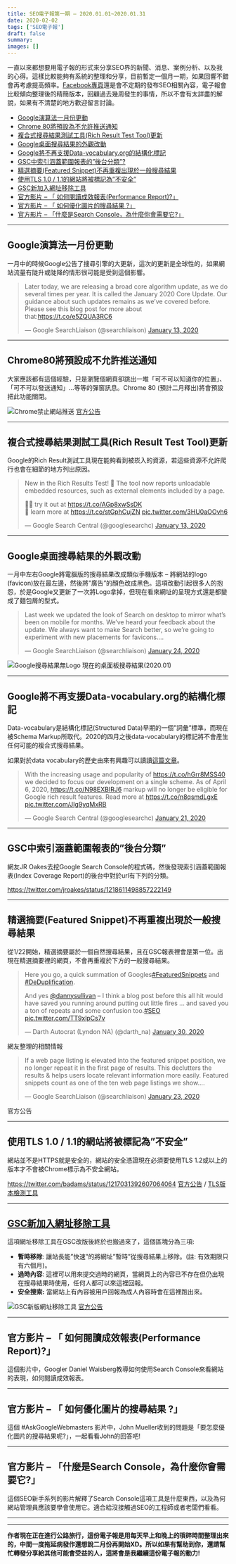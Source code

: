 ```yaml
---
title: SEO電子報第一期 – 2020.01.01~2020.01.31
date: 2020-02-02
tags: ['SEO電子報']
draft: false
summary: 
images: []
---
```


一直以來都想要用電子報的形式來分享SEO界的新聞、消息、案例分析、以及我的心得。這樣比較能夠有系統的整理和分享，目前暫定一個月一期，如果回響不錯會再考慮提高頻率。[Facebook專頁](https://www.facebook.com/searchenginecommunity/)還是會不定期的發布SEO相關內容，電子報會比較傾向整理後的精簡版本，回顧過去幾周發生的事情，所以不會有太詳盡的解說，如果有不清楚的地方歡迎留言討論。

* [Google演算法一月份更動](#toc-1)
* [Chrome 80將預設為不允許推送通知](#toc-2)
* [複合式搜尋結果測試工具(Rich Result Test Tool)更新](#toc-3)
* [Google桌面搜尋結果的外觀改動](#toc-4)
* [Google將不再支援Data\-vocabulary.org的結構化標記](#toc-5)
* [GSC中索引涵蓋範圍報表的”後台分類”?](#toc-6)
* [精選摘要(Featured Snippet)不再重複出現於一般搜尋結果](#toc-7)
* [使用TLS 1\.0 / 1\.1的網站將被標記為”不安全”](#toc-8)
* [GSC新加入網址移除工具](#toc-9)
* [官方影片 – 「 如何閱讀成效報表(Performance Report)?」](#toc-10)
* [官方影片 – 「 如何優化圖片的搜尋結果 ?」](#toc-11)
* [官方影片 – 「什麼是Search Console，為什麼你會需要它?」](#toc-12)


---

## Google演算法一月份更動

一月中的時候Google公告了搜尋引擎的大更新，這次的更新是全球性的，如果網站流量有陡升或陡降的情形很可能是受到這個影響。


> Later today, we are releasing a broad core algorithm update, as we do several times per year. It is called the January 2020 Core Update. Our guidance about such updates remains as we’ve covered before. Please see this blog post for more about that:<https://t.co/e5ZQUA3RC6>
> 
> — Google SearchLiaison (@searchliaison) [January 13, 2020](https://twitter.com/searchliaison/status/1216752087515586560?ref_src=twsrc%5Etfw)


---

## Chrome80將預設成不允許推送通知

大家應該都有這個經驗，只是瀏覽個網頁卻跳出一堆「可不可以知道你的位置」、「可不可以發送通知」…等等的彈窗訊息。Chrome 80 (預計二月釋出)將會預設把此功能關閉。 

![Chrome禁止網站推送](https://www.darrenhuang.com/wp-content/uploads/2020/01/Chrome禁止網站推送.png)
[官方公告](https://blog.chromium.org/2020/01/introducing-quieter-permission-ui-for.html)


---

## 複合式搜尋結果測試工具(Rich Result Test Tool)更新

Google的Rich Result測試工具現在能夠看到被崁入的資源，若這些資源不允許爬行也會在細節的地方列出原因。


> New in the Rich Results Test! 📣 The tool now reports unloadable embedded resources, such as external elements included by a page.  
>   
> 👩‍💻 try it out at <https://t.co/AGp8xwSsDK>   
> 📖 learn more at <https://t.co/stGphCujZN> [pic.twitter.com/3HU0aOOvh6](https://t.co/3HU0aOOvh6)
> 
> — Google Search Central (@googlesearchc) [January 13, 2020](https://twitter.com/googlesearchc/status/1216726437975248897?ref_src=twsrc%5Etfw)


---

## Google桌面搜尋結果的外觀改動

一月中左右Google將電腦版的搜尋結果改成類似手機版本 – 將網站的logo (favicon)放在最左邊，然後將”廣告”的顏色改成黑色。這項改動引起很多人的抱怨，於是Google又更新了一次將Logo拿掉，但現在看來網址的呈現方式還是都變成了麵包屑的型式。


> Last week we updated the look of Search on desktop to mirror what’s been on mobile for months. We’ve heard your feedback about the update. We always want to make Search better, so we’re going to experiment with new placements for favicons….
> 
> — Google SearchLiaison (@searchliaison) [January 24, 2020](https://twitter.com/searchliaison/status/1220768238490939394?ref_src=twsrc%5Etfw)

![Google搜尋結果無Logo](https://www.darrenhuang.com/wp-content/uploads/2020/02/Google搜尋結果無Logo.png)
現在的桌面板搜尋結果(2020\.01\)


---

## Google將不再支援Data\-vocabulary.org的結構化標記

Data\-vocabulary是結構化標記(Structured Data)早期的一個”詞彙”標準，而現在被Schema Markup所取代。2020的四月之後data\-vocabulary的標記將不會產生任何可能的複合式搜尋結果。

如果對於data vocabulary的歷史由來有興趣可以讀讀[這篇文章](https://thegraphlounge.com/google-data-vocabulary-org-sunset/)。


> With the increasing usage and popularity of <https://t.co/hGrr8MSS40> we decided to focus our development on a single scheme. As of April 6, 2020, <https://t.co/N98EXBIRJ6> markup will no longer be eligible for Google rich result features. Read more at <https://t.co/n8qsmdLgxE> [pic.twitter.com/JIg9yqMxRB](https://t.co/JIg9yqMxRB)
> 
> — Google Search Central (@googlesearchc) [January 21, 2020](https://twitter.com/googlesearchc/status/1219565763759165441?ref_src=twsrc%5Etfw)


---

## GSC中索引涵蓋範圍報表的”後台分類”

網友JR Oakes去挖Google Search Console的程式碼，然後發現索引涵蓋範圍報表(Index Coverage Report)的後台中對於url有下列的分類。

https://twitter.com/jroakes/status/1218611498857222149

---

## 精選摘要(Featured Snippet)不再重複出現於一般搜尋結果

從1/22開始，精選摘要屬於一個自然搜尋結果，且在GSC報表裡會是第一位。出現在精選摘要裡的網頁，不會再重複於下方的一般搜尋結果。


> Here you go, a quick summation of Googles[\#FeaturedSnippets](https://twitter.com/hashtag/FeaturedSnippets?src=hash&ref_src=twsrc%5Etfw) and [\#DeDuplification](https://twitter.com/hashtag/DeDuplification?src=hash&ref_src=twsrc%5Etfw).  
>   
> And yes [@dannysullivan](https://twitter.com/dannysullivan?ref_src=twsrc%5Etfw) – I think a blog post before this all hit would have saved you running around putting out little fires … and saved you a ton of repeats and some confusion too.[\#SEO](https://twitter.com/hashtag/SEO?src=hash&ref_src=twsrc%5Etfw) [pic.twitter.com/TT9xlpCs7v](https://t.co/TT9xlpCs7v)
> 
> — Darth Autocrat (Lyndon NA) (@darth\_na) [January 30, 2020](https://twitter.com/darth_na/status/1222820614915940353?ref_src=twsrc%5Etfw)


網友整理的相關情報


> If a web page listing is elevated into the featured snippet position, we no longer repeat it in the first page of results. This declutters the results \& helps users locate relevant information more easily. Featured snippets count as one of the ten web page listings we show….
> 
> — Google SearchLiaison (@searchliaison) [January 23, 2020](https://twitter.com/searchliaison/status/1220403696363700224?ref_src=twsrc%5Etfw)


官方公告


---

## 使用TLS 1\.0 / 1\.1的網站將被標記為”不安全”

網站並不是HTTPS就是安全的，網站的安全憑證現在必須要使用TLS 1\.2或以上的版本才不會被Chrome標示為不安全網站。

https://twitter.com/badams/status/1217031392607064064
[官方公告](https://blog.chromium.org/2019/10/chrome-ui-for-deprecating-legacy-tls.html) / [TLS版本檢測工具](https://www.cdn77.com/tls-test)


---

## [GSC新加入網址移除工具](https://www.darrenhuang.com/wp-admin/post.php?post=844&action=edit#toc-9)

這項網址移除工具在GSC改版後終於也搬過來了，這個區塊分為三項: 

* **暫時移除**: 讓站長能”快速”的將網址”暫時”從搜尋結果上移除。(註: 有效期限只有六個月)。
* **過時內容**: 這裡可以用來提交過時的網頁，當網頁上的內容已不存在但仍出現在搜尋結果時使用，任何人都可以來這裡回報。
* **安全搜索:** 當網站上有內容被用戶回報為成人內容時會在這裡跑出來。

![GSC新版網址移除工具](https://www.darrenhuang.com/wp-content/uploads/2020/02/GSC新版網址移除工具-1024x668.jpg)
[官方公告](https://webmasters.googleblog.com/2020/01/new-removals-report-in-search-console.html)


---

## 官方影片 – 「 如何閱讀成效報表(Performance Report)?」

這個影片中，Googler Daniel Waisberg教導如何使用Search Console來看網站的表現，如何閱讀成效報表。



---

## 官方影片 – 「 如何優化圖片的搜尋結果 ?」

這個 \#AskGoogleWebmasters 影片中，John Mueller收到的問題是「要怎麼優化圖片的搜尋結果呢?」，一起看看John的回答吧!



---

## 官方影片 – 「什麼是Search Console，為什麼你會需要它?」

這個SEO新手系列的影片解釋了Search Console這項工具是什麼東西，以及為何網站管理員應該要學會使用它。適合給沒接觸過SEO的工程師或者老闆們看看。



---


---

**作者現在正在進行公路旅行，這份電子報是用每天早上和晚上的瑣碎時間整理出來的，中間一度拖延病發作還想說二月份再開始XD。所以如果有幫助到你，還請幫忙轉發分享給其他可能會受益的人，這將會是我繼續這份電子報的動力!**


